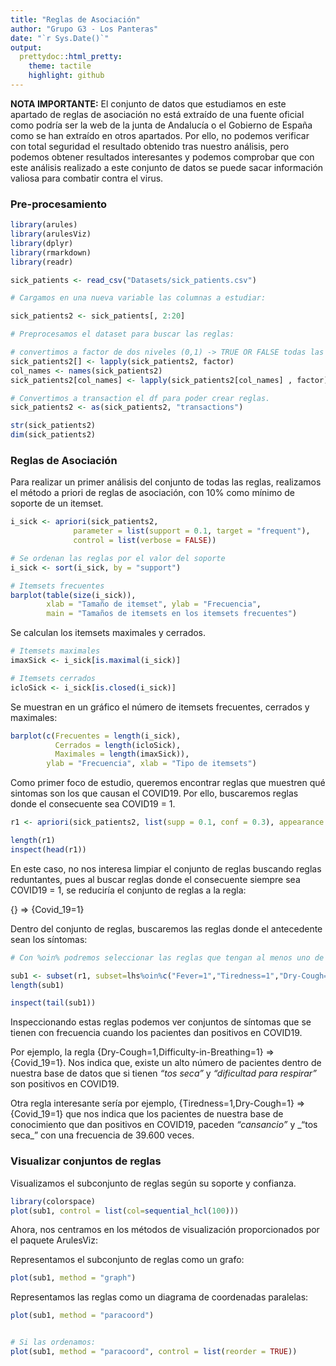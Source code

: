 ```yaml
---
title: "Reglas de Asociación"
author: "Grupo G3 - Los Panteras"
date: "`r Sys.Date()`"
output:
  prettydoc::html_pretty:
    theme: tactile
    highlight: github
---
```


**NOTA IMPORTANTE:** El conjunto de datos que estudiamos en este apartado de reglas de asociación no está extraído de una fuente oficial como podría ser la web de la junta de Andalucía o el Gobierno de España como se han extraído en otros apartados. Por ello, no podemos verificar con total seguridad el resultado obtenido tras nuestro análisis, pero podemos obtener resultados interesantes y podemos comprobar que con este análisis realizado a este conjunto de datos se puede sacar información valiosa para combatir contra el virus.

### Pre-procesamiento

```r

library(arules)
library(arulesViz)
library(dplyr)
library(rmarkdown)
library(readr)

```

```r

sick_patients <- read_csv("Datasets/sick_patients.csv")

# Cargamos en una nueva variable las columnas a estudiar:

sick_patients2 <- sick_patients[, 2:20]

# Preprocesamos el dataset para buscar las reglas:

# convertimos a factor de dos niveles (0,1) -> TRUE OR FALSE todas las columnas.
sick_patients2[] <- lapply(sick_patients2, factor)
col_names <- names(sick_patients2)
sick_patients2[col_names] <- lapply(sick_patients2[col_names] , factor)

# Convertimos a transaction el df para poder crear reglas.
sick_patients2 <- as(sick_patients2, "transactions")

str(sick_patients2)
dim(sick_patients2)


```

### Reglas de Asociación

Para realizar un primer análisis del conjunto de todas las reglas, realizamos el método a priori de reglas de asociación, con 10% como mínimo de soporte de un itemset.

```r

i_sick <- apriori(sick_patients2,
              parameter = list(support = 0.1, target = "frequent"),
              control = list(verbose = FALSE))

# Se ordenan las reglas por el valor del soporte
i_sick <- sort(i_sick, by = "support") 

# Itemsets frecuentes
barplot(table(size(i_sick)),
        xlab = "Tamaño de itemset", ylab = "Frecuencia",
        main = "Tamaños de itemsets en los itemsets frecuentes")

```

Se calculan los itemsets maximales y cerrados.

```r

# Itemsets maximales
imaxSick <- i_sick[is.maximal(i_sick)]

# Itemsets cerrados
icloSick <- i_sick[is.closed(i_sick)]

```

Se muestran en un gráfico el número de itemsets frecuentes, cerrados y maximales:

```r

barplot(c(Frecuentes = length(i_sick),
          Cerrados = length(icloSick),
          Maximales = length(imaxSick)),
        ylab = "Frecuencia", xlab = "Tipo de itemsets")

```

Como primer foco de estudio, queremos encontrar reglas que muestren qué sintomas son los que causan el COVID19. Por ello, buscaremos reglas donde el consecuente sea COVID19 = 1.

```r

r1 <- apriori(sick_patients2, list(supp = 0.1, conf = 0.3), appearance = list(default = "lhs", rhs = "Covid_19=1"))

length(r1)
inspect(head(r1))

```

En este caso, no nos interesa limpiar el conjunto de reglas buscando reglas reduntantes, pues al buscar reglas donde el consecuente siempre sea COVID19 = 1, se reduciría el conjunto de reglas a la regla:

{}  => {Covid_19=1}

Dentro del conjunto de reglas, buscaremos las reglas donde el antecedente sean los síntomas:

```r

# Con %oin% podremos seleccionar las reglas que tengan al menos uno de los items en lhs.

sub1 <- subset(r1, subset=lhs%oin%c("Fever=1","Tiredness=1","Dry-Cough=1","Difficulty-in-Breathing=1","Sore-Throat=1","Pains=1","Nasal-Congestion=1","Runny-Nose=1", "Diarrhea=1"))
length(sub1)

inspect(tail(sub1))

```

Inspeccionando estas reglas podemos ver conjuntos de síntomas que se tienen con frecuencia cuando los pacientes dan positivos en COVID19.

Por ejemplo, la regla {Dry-Cough=1,Difficulty-in-Breathing=1} => {Covid_19=1}. Nos indica que, existe un alto número de pacientes dentro de nuestra base de datos que si tienen _"tos seca"_ y _"dificultad para respirar"_ son positivos en COVID19.

Otra regla interesante sería por ejemplo, {Tiredness=1,Dry-Cough=1} => {Covid_19=1} que nos indica que los pacientes de nuestra base de conocimiento que dan positivos en COVID19, paceden _"cansancio"_ y _"tos seca_" con una frecuencia de 39.600 veces.

### Visualizar conjuntos de reglas

Visualizamos el subconjunto de reglas según su soporte y confianza.

```r

library(colorspace)  
plot(sub1, control = list(col=sequential_hcl(100)))

```

Ahora, nos centramos en los métodos de visualización proporcionados por el paquete ArulesViz:

Representamos el subconjunto de reglas como un grafo:

```r

plot(sub1, method = "graph")

```


Representamos las reglas como un diagrama de coordenadas paralelas:

```r

plot(sub1, method = "paracoord")


# Si las ordenamos:
plot(sub1, method = "paracoord", control = list(reorder = TRUE))

```








